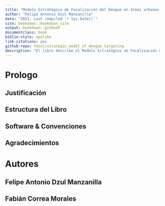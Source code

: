 ```yaml
--- 
title: "Modelo Estratégico de Focalización del Dengue en áreas urbanas de México"
author: "Felipe Antonio Dzul Manzanilla"
date: "2021: Last compiled `r Sys.Date()`"
site: bookdown::bookdown_site
output: bookdown::gitbook
documentclass: book
biblio-style: apalike
link-citations: yes
github-repo: fdzul/strategic_model_of_dengue_targeting
description: "El libro describe el Modelo Estratégico de Focalización del Dengue en áreas urbanas de México"
---
```


# Prologo {-}

## Justificación {-}

## Estructura del Libro {-}

## Software & Convenciones {-}

## Agradecimientos {-}


# Autores {-}

## Felipe Antonio Dzul Manzanilla {-}

## Fabián Correa Morales {-}
